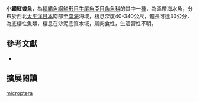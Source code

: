{{Speciesbox
| name = 小鰭紅娘魚
| image = 
| image_caption = 
| status = NE
| status_system = IUCN3.1
| genus = Lepidotrigla
| species = microptera
| authority = [[Günther|Günther]], 1873
| synonyms = 
}}
'''小鰭紅娘魚'''，為[[輻鰭魚綱|輻鰭魚綱]][[鮋形目|鮋形目]][[牛尾魚亞目|牛尾魚亞目]][[角魚科|角魚科]]的其中一[[種|種]]，為溫帶海水魚，分布於西北[[太平洋|太平洋]][[日本|日本]]南部至[[南海|南海]]海域，棲息深度40-340公尺，體長可達30公分，為底棲性魚類，棲息在沙泥底質水域，屬肉食性，生活習性不明。

== 參考文獻 ==
*{{FishBase_species|genus=Lepidotrigla|species=microptera|year=2014|month=7}}

== 擴展閱讀 ==
{{refbegin}}
{{wikispecies-inline|Lepidotrigla microptera|小鰭紅娘魚}}
{{refend}}
{{Taxonbar|from=Q1048612}}

[[Category:紅娘魚屬|microptera]]


{{鮋形目小作品}}